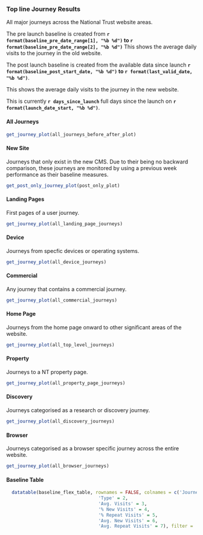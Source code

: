 
### Top line Journey Results {.tabset}

All major journeys across the National Trust website areas.   

The pre launch baseline is created from **`r format(baseline_pre_date_range[1], "%b %d")` to `r format(baseline_pre_date_range[2], "%b %d")`**
This shows the average daily visits to the journey in the old website.

The post launch baseline is created from the available data since launch **`r format(baseline_post_start_date, "%b %d")` to `r format(last_valid_date, "%b %d")`**.  

This shows the average daily visits to the journey in the new website.   

This is currently **`r days_since_launch`** full days since the launch on **`r format(launch_date_start, "%b %d")`**.

#### All Journeys


```r

get_journey_plot(all_journeys_before_after_plot)

```


#### New Site

Journeys that only exist in the new CMS. Due to their being no backward comparison, these journeys are monitored by using a previous week performance as their baseline measures.


```r

get_post_only_journey_plot(post_only_plot)

```


#### Landing Pages

First pages of a user journey. 


```r

get_journey_plot(all_landing_page_journeys)

```


#### Device

Journeys from specfic devices or operating systems.

```r

get_journey_plot(all_device_journeys)

```


#### Commercial

Any journey that contains a commercial journey.

```r

get_journey_plot(all_commercial_journeys)

```


#### Home Page

Journeys from the home page onward to other significant areas of the website.

```r

get_journey_plot(all_top_level_journeys)

```

#### Property

Journeys to a NT property page.

```r

get_journey_plot(all_property_page_journeys)

```

#### Discovery

Journeys categorised as a research or discovery journey.

```r

get_journey_plot(all_discovery_journeys)

```


#### Browser

Journeys categorised as a browser specific journey across the entire website.

```r

get_journey_plot(all_browser_journeys)

```



#### Baseline Table


```r
  datatable(baseline_flex_table, rownames = FALSE, colnames = c('Journey Name' = 1, 
                                  'Type' = 2,
                                  'Avg. Visits' = 3,
                                  '% New Visits' = 4,
                                  '% Repeat Visits' = 5,
                                  'Avg. New Visits' = 6,
                                  'Avg. Repeat Visits' = 7), filter = 'none')
```

### {.unlisted .unnumbered}
